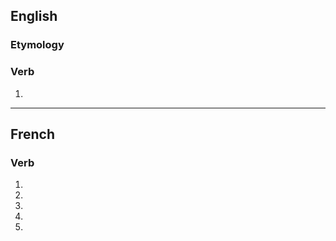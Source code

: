 {{also|commercialisé}}

==English==

===Etymology===
{{suffix|commercial|ise|lang=en}}

===Verb===
{{en-verb|commercialis}}

# {{standard spelling of|from=non-Oxford British spelling|commercialize|lang=en}}

----

==French==

===Verb===
{{fr-verb-form}}

# {{inflection of|commercialiser||1|s|pres|indc|lang=fr}}
# {{inflection of|commercialiser||3|s|pres|indc|lang=fr}}
# {{inflection of|commercialiser||1|s|pres|subj|lang=fr}}
# {{inflection of|commercialiser||3|s|pres|subj|lang=fr}}
# {{inflection of|commercialiser||2|s|impr|lang=fr}}